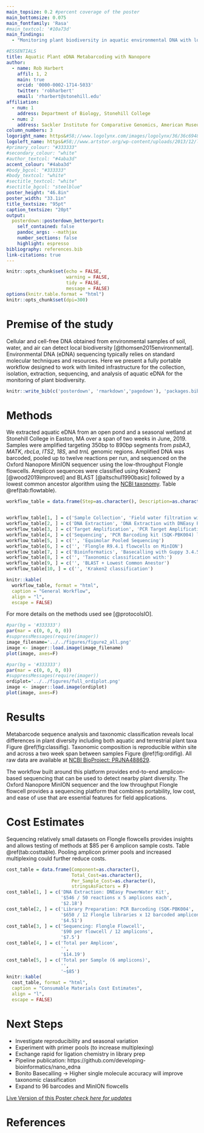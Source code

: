 ```yaml
---
main_topsize: 0.2 #percent coverage of the poster
main_bottomsize: 0.075
main_fontfamily: 'Rasa'
#main_textcol: '#10a73d'
main_findings:
  - "Monitoring plant biodiversity in aquatic environmental DNA with low-cost Nanopore Flongle sequencing."

#ESSENTIALS
title: Aquatic Plant eDNA Metabarcoding with Nanopore
author:
  - name: Rob Harbert
    affil: 1, 2
    main: true
    orcid: '0000-0002-1714-5033'
    twitter: 'robharbert'
    email: 'rharbert@stonehill.edu'
affiliation:
  - num: 1
    address: Department of Biology, Stonehill College
  - num: 2
    address: Sackler Institute for Comparative Genomics, American Museum of Natural History
column_numbers: 3
logoright_name: https&#58;//www.logolynx.com/images/logolynx/36/36c6948e4b3a8d4237427359aa4f04e1.jpeg
logoleft_name: https&#58;//www.artstor.org/wp-content/uploads/2013/12/logo_amnh-768x384.jpg
#primary_colour: "#333333"
#secondary_colour: "white"
#author_textcol: "#4aba3d"
accent_colour: "#4aba3d"
#body_bgcol: "#333333"
#body_textcol: "white"
#sectitle_textcol: "white"
#sectitle_bgcol: "steelblue"
poster_height: "46.8in"
poster_width: "33.1in"
title_textsize: "95pt"
caption_textsize: "20pt"
output: 
  posterdown::posterdown_betterport:
    self_contained: false
    pandoc_args: --mathjax
    number_sections: false
    highlight: espresso
bibliography: references.bib
link-citations: true
---
```


<style>
p.caption {
 margin-top: 0;
 margin-bottom: 0;
}
</style>

```r
knitr::opts_chunk$set(echo = FALSE,
                      warning = FALSE,
                      tidy = FALSE,
                      message = FALSE)
options(knitr.table.format = "html")
knitr::opts_chunk$set(dpi=300)
```


# Premise of the study

Cellular and cell-free DNA obtained from environmental samples of soil, water, and air can detect local biodiversity [@thomsen2015environmental]. Environmental DNA (eDNA) sequencing typically relies on standard molecular techniques and resources. Here we present a fully portable workflow designed to work with limited infrastructure for the collection, isolation, extraction, sequencing, and analysis of aquatic eDNA for the monitoring of plant biodiversity.

```r
knitr::write_bib(c('posterdown', 'rmarkdown','pagedown'), 'packages.bib')
```

# Methods

We extracted aquatic eDNA from an open pond and a seasonal wetland at Stonehill College in Easton, MA over a span of two weeks in June, 2019. Samples were amplified targeting 350bp to 890bp segments from *psbA3*, *MATK*, *rbcLa*, *ITS2*, *18S*, and *trnL* genomic regions. Amplified DNA was barcoded, pooled up to twelve reactions per run, and sequenced on the Oxford Nanopore MinION sequencer using the low-throughput Flongle flowcells.  Amplicon sequences were classified using Kraken2 [@wood2019improved] and BLAST [@altschul1990basic] followed by a lowest common ancestor algorithm using the [NCBI taxonomy](https://ftp.ncbi.nih.gov/pub/taxonomy/). Table \@ref(tab:flowtable).

```R

workflow_table = data.frame(Step=as.character(), Description=as.character(), stringsAsFactors = F)


workflow_table[1, ] = c('Sample Collection', 'Field water filtration with 0.045 μm pore filter')
workflow_table[2, ] = c('DNA Extraction', 'DNA Extraction with DNEasy PowerWater Kit')
workflow_table[3, ] = c('Target Amplification', 'PCR Target Amplification and 12x Multiplex Barcoding')
workflow_table[4, ] = c('Sequencing', 'PCR Barcoding kit (SQK-PBK004) library preparation')
workflow_table[5, ] = c('', 'Equimolar Pooled Sequencing')
workflow_table[6, ] = c('', 'Flongle R9.4.1 flowcells on MinION')
workflow_table[7, ] = c('Bioinformatics', 'Basecalling with Guppy 3.4.5 + high accuracy \'flip-flop\' model')
workflow_table[8, ] = c('', 'Taxonomic classification with:')
workflow_table[9, ] = c('', 'BLAST + Lowest Common Anestor')
workflow_table[10, ] = c('', 'Kraken2 classification')

knitr::kable(
  workflow_table, format = "html",
  caption = "General Workflow",
  align = "l", 
  escape = FALSE)
```

For more details on the methods used see [@protocolsIO].

```r
#par(bg = '#333333')
par(mar = c(0, 0, 0, 0))
#suppressMessages(require(imager))
image_filename='../../figures/figure2_all.png'
image <- imager::load.image(image_filename)
plot(image, axes=F)
```

```r
#par(bg = '#333333')
par(mar = c(0, 0, 0, 0))
#suppressMessages(require(imager))
ordiplot='../../figures/full_ordiplot.png'
image <- imager::load.image(ordiplot)
plot(image, axes=F)

```




# Results

Metabarcode sequence analysis and taxonomic classification reveals local differences in plant diversity including both aquatic and terrestrial plant taxa Figure \@ref(fig:classifig). Taxonomic composition is reproducible within site and across a two week span between samples Figure \@ref(fig:ordifig). All raw data are available at [NCBI BioProject: PRJNA488629](https://www.ncbi.nlm.nih.gov/bioproject/PRJNA488629).

The workflow built around this platform provides end-to-end amplicon-based sequencing that can be used to detect nearby plant diversity. The Oxford Nanopore MinION sequencer and the low throughput Flongle flowcell provides a sequencing platform that combines portability, low cost, and ease of use that are essential features for field applications.

# Cost Estimates

Sequencing relatively small datasets on Flongle flowcells provides insights and allows testing of methods at $85 per 6 amplicon sample costs. Table \@ref(tab:costtable). Pooling amplicon primer pools and increased multiplexing could further reduce costs.

```R
cost_table = data.frame(Component=as.character(), 
                        Total_Cost=as.character(), 
                        Per_Sample_Cost=as.character(), 
                        stringsAsFactors = F)
cost_table[1, ] = c('DNA Extraction: DNEasy PowerWater Kit',
                    '$546 / 50 reactions x 5 amplicons each',
                    '$2.18')
cost_table[2, ] = c('Library Preparation: PCR Barcoding (SQK-PBK004',
                    '$650 / 12 Flongle libraries x 12 barcoded amplicons',
                    '$4.51')
cost_table[3, ] = c('Sequencing: Flongle Flowcell',
                    '$90 per flowcell / 12 amplicons',
                    '$7.5')
cost_table[4, ] = c('Total per Amplicon',
                    '',
                    '$14.19')
cost_table[5, ] = c('Total per Sample (6 amplicons)',
                    '',
                    '~$85')
knitr::kable(
  cost_table, format = "html",
  caption = "Consumable Materials Cost Estimates",
  align = "l", 
  escape = FALSE)
```

# Next Steps

+ Investigate reproducibility and seasonal variation
+ Experiment with primer pools (to increase multiplexing)
+ Exchange rapid for ligation chemistry in library prep
+ Pipeline publication: https://github.com/developing-bioinformatics/nano_edna
+ Bonito Basecalling -> Higher single molecule accuracy will improve taxonomic classification
+ Expand to 96 barcodes and MinION flowcells

[Live Version of this Poster *check here for updates*](https://developing-bioinformatics.github.io/nano_edna/lc_2021/lc_port_2021.pdf)


# References

